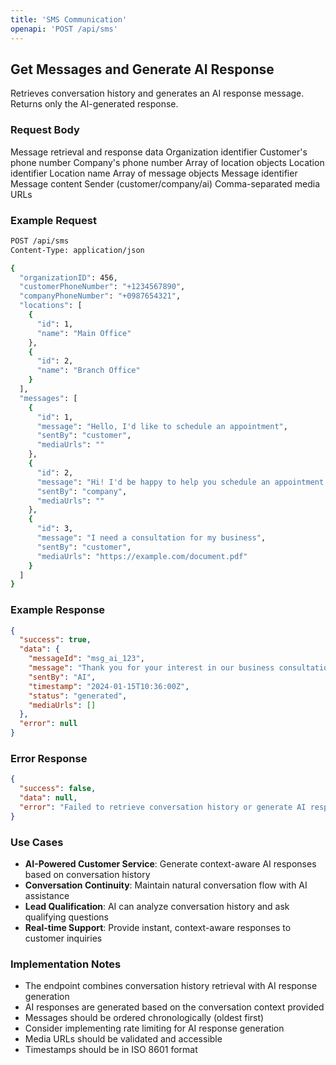 ```yaml
---
title: 'SMS Communication'
openapi: 'POST /api/sms'
---
```


## Get Messages and Generate AI Response

Retrieves conversation history and generates an AI response message. Returns only the AI-generated response.

### Request Body

<ParamField path="body" type="object" name="messageData" required>
  Message retrieval and response data
</ParamField>

<ParamField path="body" type="integer" name="organizationID" required>
  Organization identifier
</ParamField>

<ParamField path="body" type="string" name="customerPhoneNumber" required>
  Customer's phone number
</ParamField>

<ParamField path="body" type="string" name="companyPhoneNumber" required>
  Company's phone number
</ParamField>

<ParamField path="body" type="array" name="locations">
  Array of location objects
</ParamField>

<ParamField path="body" type="integer" name="locations[].id" required>
  Location identifier
</ParamField>

<ParamField path="body" type="string" name="locations[].name">
  Location name
</ParamField>

<ParamField path="body" type="array" name="messages">
  Array of message objects
</ParamField>

<ParamField path="body" type="integer" name="messages[].id" required>
  Message identifier
</ParamField>

<ParamField path="body" type="string" name="messages[].message" required>
  Message content
</ParamField>

<ParamField path="body" type="string" name="messages[].sentBy">
  Sender (customer/company/ai)
</ParamField>

<ParamField path="body" type="string" name="messages[].mediaUrls">
  Comma-separated media URLs
</ParamField>

### Example Request

```bash
POST /api/sms
Content-Type: application/json

{
  "organizationID": 456,
  "customerPhoneNumber": "+1234567890",
  "companyPhoneNumber": "+0987654321",
  "locations": [
    {
      "id": 1,
      "name": "Main Office"
    },
    {
      "id": 2,
      "name": "Branch Office"
    }
  ],
  "messages": [
    {
      "id": 1,
      "message": "Hello, I'd like to schedule an appointment",
      "sentBy": "customer",
      "mediaUrls": ""
    },
    {
      "id": 2,
      "message": "Hi! I'd be happy to help you schedule an appointment. What service are you interested in?",
      "sentBy": "company",
      "mediaUrls": ""
    },
    {
      "id": 3,
      "message": "I need a consultation for my business",
      "sentBy": "customer",
      "mediaUrls": "https://example.com/document.pdf"
    }
  ]
}
```

### Example Response

```json
{
  "success": true,
  "data": {
    "messageId": "msg_ai_123",
    "message": "Thank you for your interest in our business consultation services! I'd be happy to help you schedule an appointment. What specific type of consultation are you looking for?",
    "sentBy": "AI",
    "timestamp": "2024-01-15T10:36:00Z",
    "status": "generated",
    "mediaUrls": []
  },
  "error": null
}
```

### Error Response

```json
{
  "success": false,
  "data": null,
  "error": "Failed to retrieve conversation history or generate AI response"
}
```

### Use Cases

- **AI-Powered Customer Service**: Generate context-aware AI responses based on conversation history
- **Conversation Continuity**: Maintain natural conversation flow with AI assistance
- **Lead Qualification**: AI can analyze conversation history and ask qualifying questions
- **Real-time Support**: Provide instant, context-aware responses to customer inquiries

### Implementation Notes

- The endpoint combines conversation history retrieval with AI response generation
- AI responses are generated based on the conversation context provided
- Messages should be ordered chronologically (oldest first)
- Consider implementing rate limiting for AI response generation
- Media URLs should be validated and accessible
- Timestamps should be in ISO 8601 format
